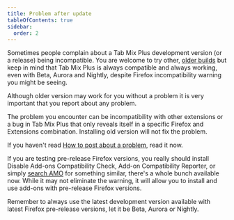 ```yaml
---
title: Problem after update
tableOfContents: true
sidebar:
  order: 2
---
```



Sometimes people complain about a Tab Mix Plus development version (or a release) being
incompatible. You are welcome to try other, <a href={downloadLink()}>older builds</a>
but keep in mind that Tab Mix Plus is always compatible and always working, even with Beta, Aurora and Nightly, despite Firefox incompatibility warning you might be seeing.

Although older version may work for you without a problem it is very important that you report about
any problem.

The problem you encounter can be incompatibility with other extensions or a bug in Tab Mix Plus that
only reveals itself in a specific Firefox and Extensions combination. Installing old version will
not fix the problem.

If you haven't read [How to post about a problem](/troubleshooting/how-to-post), read it now.

If you are testing pre-release Firefox versions, you really should install Disable Add-ons
Compatibility Check, Add-on Compatibility Reporter, or simply
[search AMO](https://addons.mozilla.org/en-US/firefox/search/?q=Compatibility) for something
similar, there's a whole bunch available now. While it may not eliminate the warning, it will allow
you to install and use add-ons with pre-release Firefox versions.

Remember to always use the latest development version available with latest Firefox pre-release
versions, let it be Beta, Aurora or Nightly.
